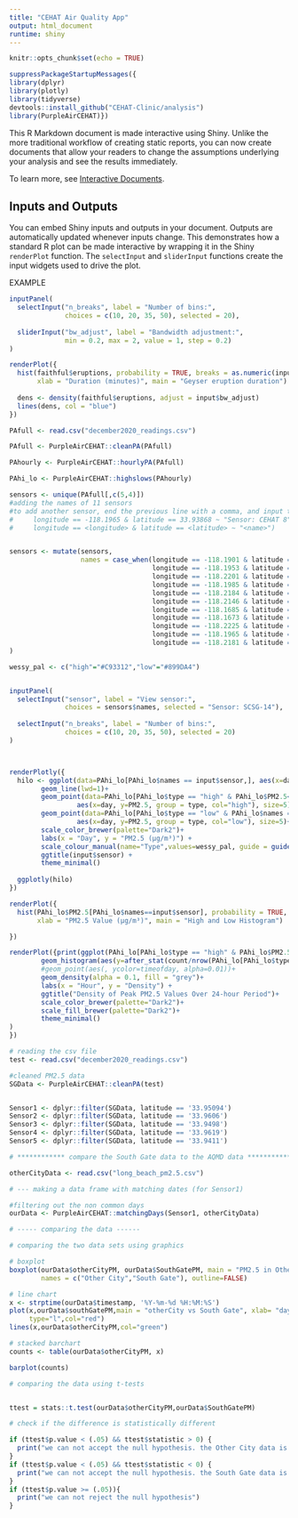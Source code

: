 ```yaml
---
title: "CEHAT Air Quality App"
output: html_document
runtime: shiny
---
```


```r
knitr::opts_chunk$set(echo = TRUE)

suppressPackageStartupMessages({
library(dplyr)
library(plotly)
library(tidyverse)
devtools::install_github("CEHAT-Clinic/analysis")
library(PurpleAirCEHAT)})

```

This R Markdown document is made interactive using Shiny. Unlike the more traditional workflow of creating static reports, you can now create documents that allow your readers to change the assumptions underlying your analysis and see the results immediately. 

To learn more, see [Interactive Documents](http://rmarkdown.rstudio.com/authoring_shiny.html).

## Inputs and Outputs

You can embed Shiny inputs and outputs in your document. Outputs are automatically updated whenever inputs change.  This demonstrates how a standard R plot can be made interactive by wrapping it in the Shiny `renderPlot` function. The `selectInput` and `sliderInput` functions create the input widgets used to drive the plot.

EXAMPLE

```r
inputPanel(
  selectInput("n_breaks", label = "Number of bins:",
              choices = c(10, 20, 35, 50), selected = 20),
  
  sliderInput("bw_adjust", label = "Bandwidth adjustment:",
              min = 0.2, max = 2, value = 1, step = 0.2)
)

renderPlot({
  hist(faithful$eruptions, probability = TRUE, breaks = as.numeric(input$n_breaks),
       xlab = "Duration (minutes)", main = "Geyser eruption duration")
  
  dens <- density(faithful$eruptions, adjust = input$bw_adjust)
  lines(dens, col = "blue")
})
```



```r

PAfull <- read.csv("december2020_readings.csv")

PAfull <- PurpleAirCEHAT::cleanPA(PAfull)

PAhourly <- PurpleAirCEHAT::hourlyPA(PAfull)

PAhi_lo <- PurpleAirCEHAT::highslows(PAhourly)

sensors <- unique(PAfull[,c(5,4)])
#adding the names of 11 sensors
#to add another sensor, end the previous line with a comma, and input the following info for the new sensor:
#     longitude == -118.1965 & latitude == 33.93868 ~ "Sensor: CEHAT 8",
#     longitude == <longitude> & latitude == <latitude> ~ "<name>")


sensors <- mutate(sensors,
                  names = case_when(longitude == -118.1901 & latitude == 33.94106 ~ "Sensor: SCSG-14",
                                    longitude == -118.1953 & latitude == 33.94354 ~ "Sensor: CEHAT 7-CD",
                                    longitude == -118.2201 & latitude == 33.94178 ~ "Sensor: CEHAT-01",
                                    longitude == -118.1985 & latitude == 33.96063 ~ "Sensor: CEHAT 5",
                                    longitude == -118.2184 & latitude == 33.96757 ~ "Sensor: CCA Mountainview and Olive",
                                    longitude == -118.2146 & latitude == 33.95058 ~ "Sensor: CEHAT-St. Helens-STEM",
                                    longitude == -118.1685 & latitude == 33.93553 ~ "Sensor: SCSG_15",
                                    longitude == -118.1673 & latitude == 33.92019 ~ "Sensor: SCSG_20",
                                    longitude == -118.2225 & latitude == 33.95094 ~ "Sensor: CEHAT 7-SE",
                                    longitude == -118.1965 & latitude == 33.93868 ~ "Sensor: CEHAT 8",
                                    longitude == -118.2181 & latitude == 33.96192 ~ "Sensor: CEHAT 3")
)

wessy_pal <- c("high"="#C93312","low"="#899DA4")


inputPanel(
  selectInput("sensor", label = "View sensor:",
              choices = sensors$names, selected = "Sensor: SCSG-14"),
  
  selectInput("n_breaks", label = "Number of bins:",
              choices = c(10, 20, 35, 50), selected = 20)
)



renderPlotly({
  hilo <- ggplot(data=PAhi_lo[PAhi_lo$names == input$sensor,], aes(x=day, y=PM2.5, group = day)) +
        geom_line(lwd=1)+
        geom_point(data=PAhi_lo[PAhi_lo$type == "high" & PAhi_lo$PM2.5<=300  & PAhi_lo$names == input$sensor, ], 
                 aes(x=day, y=PM2.5, group = type, col="high"), size=5)+
        geom_point(data=PAhi_lo[PAhi_lo$type == "low" & PAhi_lo$names == input$sensor, ], 
                 aes(x=day, y=PM2.5, group = type, col="low"), size=5)+
        scale_color_brewer(palette="Dark2")+
        labs(x = "Day", y = "PM2.5 (µg/m³)") +
        scale_colour_manual(name="Type",values=wessy_pal, guide = guide_legend(override.aes=aes(fill=NA)) ) +    scale_fill_manual(name="Type",values=wessy_pal) +
        ggtitle(input$sensor) +
        theme_minimal()
  
  ggplotly(hilo)
})

renderPlot({
  hist(PAhi_lo$PM2.5[PAhi_lo$names==input$sensor], probability = TRUE, breaks = as.numeric(input$n_breaks),
       xlab = "PM2.5 Value (µg/m³)", main = "High and Low Histogram")

})

```



```r





renderPlot({print(ggplot(PAhi_lo[PAhi_lo$type == "high" & PAhi_lo$PM2.5<=300,], aes(x=hour, group = timeofday))+
        geom_histogram(aes(y=after_stat(count/nrow(PAhi_lo[PAhi_lo$type == "high" & PAhi_lo$PM2.5<=300,])), color=timeofday, fill=timeofday),  alpha=0.7, stat="count", bins=4, lwd=1)+
        #geom_point(aes(, ycolor=timeofday, alpha=0.01))+
        geom_density(alpha = 0.1, fill = "grey")+
        labs(x = "Hour", y = "Density") +
        ggtitle("Density of Peak PM2.5 Values Over 24-hour Period")+
        scale_color_brewer(palette="Dark2")+
        scale_fill_brewer(palette="Dark2")+
        theme_minimal()
)
})


```




```r

# reading the csv file
test <- read.csv("december2020_readings.csv")

#cleaned PM2.5 data
SGData <- PurpleAirCEHAT::cleanPA(test)


Sensor1 <- dplyr::filter(SGData, latitude == '33.95094')
Sensor2 <- dplyr::filter(SGData, latitude == '33.9606')
Sensor3 <- dplyr::filter(SGData, latitude == '33.9498')
Sensor4 <- dplyr::filter(SGData, latitude == '33.9619')
Sensor5 <- dplyr::filter(SGData, latitude == '33.9411')

# ************ compare the South Gate data to the AQMD data *************

otherCityData <- read.csv("long_beach_pm2.5.csv")

# --- making a data frame with matching dates (for Sensor1)

#filtering out the non common days
ourData <- PurpleAirCEHAT::matchingDays(Sensor1, otherCityData)

# ----- comparing the data ------

# comparing the two data sets using graphics

# boxplot
boxplot(ourData$otherCityPM, ourData$SouthGatePM, main = "PM2.5 in Other City vs South Gate",
        names = c("Other City","South Gate"), outline=FALSE)

# line chart
x <- strptime(ourData$timestamp, '%Y-%m-%d %H:%M:%S')
plot(x,ourData$southGatePM,main = "otherCity vs South Gate", xlab= "day", ylab= "PM2.5",
     type="l",col="red")
lines(x,ourData$otherCityPM,col="green")

# stacked barchart
counts <- table(ourData$otherCityPM, x)

barplot(counts)

# comparing the data using t-tests


ttest = stats::t.test(ourData$otherCityPM,ourData$SouthGatePM)

# check if the difference is statistically different

if (ttest$p.value < (.05) && ttest$statistic > 0) {
  print("we can not accept the null hypothesis. the Other City data is statistically worse than the South Gate data.")
}
if (ttest$p.value < (.05) && ttest$statistic < 0) {
  print("we can not accept the null hypothesis. the South Gate data is statistically worse than the Other City data.")
}
if (ttest$p.value >= (.05)){
  print("we can not reject the null hypothesis")
}
```








